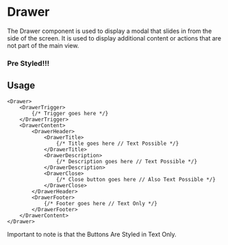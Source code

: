 
<Meta of={DrawerStory} />

# Drawer

<Canvas of={DrawerStory.Default} />

The Drawer component is used to display a modal that slides in from the side of the screen. It is used to display additional content or actions that are not part of the main view.

### Pre Styled!!!

## Usage

```tsx
<Drawer>
    <DrawerTrigger>
        {/* Trigger goes here */}
    </DrawerTrigger>
    <DrawerContent>
        <DrawerHeader>
            <DrawerTitle>
                {/* Title goes here // Text Possible */} 
            </DrawerTitle>
            <DrawerDescription>
                {/* Description goes here // Text Possible */}
            </DrawerDescription>
            <DrawerClose>
                {/* Close button goes here // Also Text Possible */}
            </DrawerClose>
        </DrawerHeader>
        <DrawerFooter>
            {/* Footer goes here // Text Only */}
        </DrawerFooter>
    </DrawerContent>
</Drawer>
```

Important to note is that the Buttons Are Styled in Text Only.
